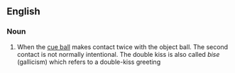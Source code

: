 ==English==

===Noun===
{{en-noun|double kisses}}

# {{lb|en|sports|billiards|snooker|pool}} When the [[cue ball]] makes contact twice with the object ball. The second contact is not normally intentional. The double kiss is also called ''bise'' (gallicism) which refers to a double-kiss greeting